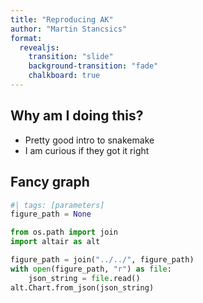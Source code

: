 ```yaml
---
title: "Reproducing AK"
author: "Martin Stancsics"
format:
  revealjs:
    transition: "slide"
    background-transition: "fade"
    chalkboard: true
---
```


## Why am I doing this?

- Pretty good intro to snakemake
- I am curious if they got it right

## Fancy graph

```python
#| tags: [parameters]
figure_path = None
```

```python
from os.path import join
import altair as alt

figure_path = join("../../", figure_path)
with open(figure_path, "r") as file:
    json_string = file.read()
alt.Chart.from_json(json_string)
```

